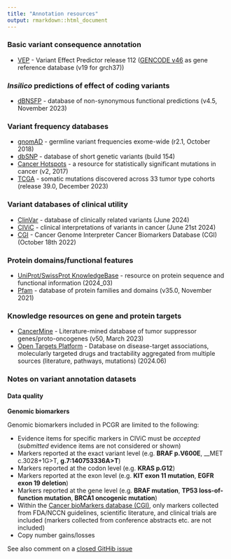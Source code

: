 ```yaml
---
title: "Annotation resources"
output: rmarkdown::html_document
---
```


### Basic variant consequence annotation
  * [VEP](http://www.ensembl.org/info/docs/tools/vep/index.html) - Variant Effect Predictor release 112 ([GENCODE v46](https://www.gencodegenes.org/human/) as gene reference database (v19 for grch37))

###  *Insilico* predictions of effect of coding variants
  * [dBNSFP](https://sites.google.com/site/jpopgen/dbNSFP) - database of non-synonymous functional predictions (v4.5, November 2023)

###  Variant frequency databases
  * [gnomAD](http://exac.broadinstitute.org/) - germline variant frequencies exome-wide (r2.1, October 2018)
  * [dbSNP](http://www.ncbi.nlm.nih.gov/SNP/) - database of short genetic variants (build 154)
  * [Cancer Hotspots](http://cancerhotspots.org) - a resource for statistically significant mutations in cancer (v2, 2017)
  * [TCGA](https://portal.gdc.cancer.gov/) - somatic mutations discovered across 33 tumor type cohorts (release 39.0, December 2023)
 
### Variant databases of clinical utility
  * [ClinVar](http://www.ncbi.nlm.nih.gov/clinvar/) - database of clinically related variants (June 2024)
  * [CIViC](https://civicdb.org) - clinical interpretations of variants in cancer (June 21st 2024)
  * [CGI](http://www.cancergenomeinterpreter.org/biomarkers) - Cancer Genome Interpreter Cancer Biomarkers Database (CGI) (October 18th 2022)

### Protein domains/functional features
  * [UniProt/SwissProt KnowledgeBase](http://www.uniprot.org) - resource on protein sequence and functional information (2024_03)
  * [Pfam](https://www.ebi.ac.uk/interpro/entry/pfam/#table) - database of protein families and domains (v35.0, November 2021)

### Knowledge resources on gene and protein targets
  * [CancerMine](https://zenodo.org/records/7689627) - Literature-mined database of tumor suppressor genes/proto-oncogenes (v50, March 2023)
  * [Open Targets Platform](https://www.targetvalidation.org/) - Database on disease-target associations, molecularly targeted drugs and tractability aggregated from multiple sources (literature, pathways, mutations) (2024.06)

### Notes on variant annotation datasets

#### Data quality

__Genomic biomarkers__

Genomic biomarkers included in PCGR are limited to the following:

* Evidence items for specific markers in CIViC must be *accepted* (*submitted* evidence items are not considered or shown)
* Markers reported at the exact variant level (e.g. __BRAF p.V600E__, __MET c.3028+1G>T, __g.7:140753336A>T__)
* Markers reported at the codon level (e.g. __KRAS p.G12__)
* Markers reported at the exon level (e.g. __KIT exon 11 mutation__, __EGFR exon 19 deletion__)
* Markers reported at the gene level (e.g. __BRAF mutation__, __TP53 loss-of-function mutation__, __BRCA1 oncogenic mutation__)
* Within the [Cancer bioMarkers database (CGI)](https://www.cancergenomeinterpreter.org/biomarkers), only markers collected from FDA/NCCN guidelines, scientific literature, and clinical trials are included (markers collected from conference abstracts etc. are not included)
* Copy number gains/losses

See also comment on a [closed GitHib issue](https://github.com/sigven/pcgr/issues/37#issuecomment-391966286)

